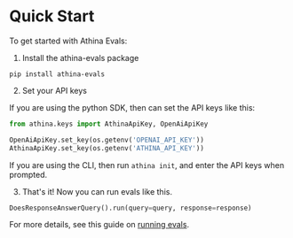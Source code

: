 # Quick Start

To get started with Athina Evals:

1. Install the athina-evals package

```
pip install athina-evals
```

2. Set your API keys

If you are using the python SDK, then can set the API keys like this:

```python
from athina.keys import AthinaApiKey, OpenAiApiKey

OpenAiApiKey.set_key(os.getenv('OPENAI_API_KEY'))
AthinaApiKey.set_key(os.getenv('ATHINA_API_KEY'))
```

If you are using the CLI, then run `athina init`, and enter the API keys when prompted.

3. That's it! Now you can run evals like this.

```python
DoesResponseAnswerQuery().run(query=query, response=response)
```

For more details, see this guide on [running evals](/evals/running_evals/run_single_eval).
